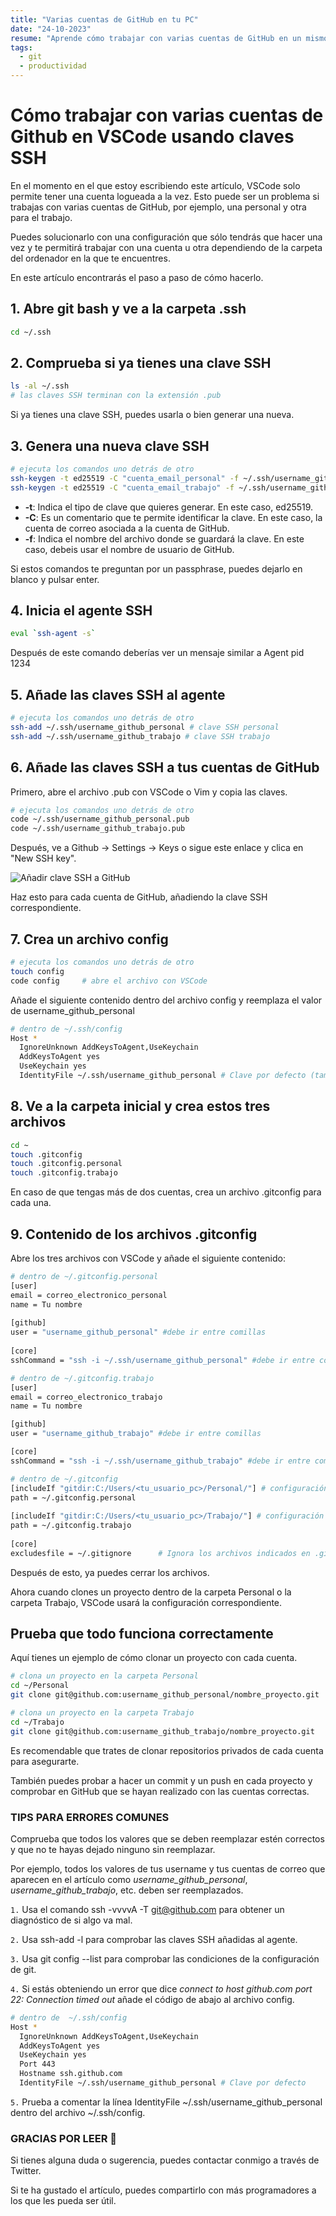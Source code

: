 ```yaml
---
title: "Varias cuentas de GitHub en tu PC"
date: "24-10-2023"
resume: "Aprende cómo trabajar con varias cuentas de GitHub en un mismo equipo de forma ágil."
tags:
  - git
  - productividad
---
```


# Cómo trabajar con varias cuentas de Github en VSCode usando claves SSH

En el momento en el que estoy escribiendo este artículo, VSCode solo permite tener una cuenta logueada a la vez. Esto puede ser un problema si trabajas con varias cuentas de GitHub, por ejemplo, una personal y otra para el trabajo.

Puedes solucionarlo con una configuración que sólo tendrás que hacer una vez y te permitirá trabajar con una cuenta u otra dependiendo de la carpeta del ordenador en la que te encuentres.

En este artículo encontrarás el paso a paso de cómo hacerlo.

## 1. Abre git bash y ve a la carpeta .ssh
```bash
cd ~/.ssh
```

## 2. Comprueba si ya tienes una clave SSH
```bash
ls -al ~/.ssh
# las claves SSH terminan con la extensión .pub
```
Si ya tienes una clave SSH, puedes usarla o bien generar una nueva.

## 3. Genera una nueva clave SSH
```bash
# ejecuta los comandos uno detrás de otro
ssh-keygen -t ed25519 -C "cuenta_email_personal" -f ~/.ssh/username_github_personal
ssh-keygen -t ed25519 -C "cuenta_email_trabajo" -f ~/.ssh/username_github_trabajo
```

- **-t**: Indica el tipo de clave que quieres generar. En este caso, ed25519.
- **-C**: Es un comentario que te permite identificar la clave. En este caso, la cuenta de correo asociada a la cuenta de GitHub.
- **-f**: Indica el nombre del archivo donde se guardará la clave. En este caso, debeis usar el nombre de usuario de GitHub.

Si estos comandos te preguntan por un <Inline>passphrase</Inline>, puedes dejarlo en blanco y pulsar enter.

## 4. Inicia el agente SSH

```bash
eval `ssh-agent -s`
```

Después de este comando deberías ver un mensaje similar a <Inline>Agent pid 1234</Inline>

## 5. Añade las claves SSH al agente
```bash
# ejecuta los comandos uno detrás de otro
ssh-add ~/.ssh/username_github_personal # clave SSH personal
ssh-add ~/.ssh/username_github_trabajo # clave SSH trabajo
```

## 6. Añade las claves SSH a tus cuentas de GitHub

Primero, abre el archivo .pub con VSCode o Vim y copia las claves.

```bash
# ejecuta los comandos uno detrás de otro
code ~/.ssh/username_github_personal.pub
code ~/.ssh/username_github_trabajo.pub
```

Después, ve a <Inline>Github → Settings → Keys</Inline> o sigue <Link href="https://github.com/settings/keys">este enlace</Link> y clica en "New SSH key".

<Image src="/images/github-addkey.png" alt="Añadir clave SSH a GitHub" />

Haz esto para cada cuenta de GitHub, añadiendo la clave SSH correspondiente.

## 7. Crea un archivo <Inline>config</Inline>

```bash
# ejecuta los comandos uno detrás de otro
touch config
code config     # abre el archivo con VSCode
```

Añade el siguiente contenido dentro del archivo <Inline>config</Inline> y reemplaza el valor de <Inline>username_github_personal</Inline>

```bash
# dentro de ~/.ssh/config
Host *
  IgnoreUnknown AddKeysToAgent,UseKeychain
  AddKeysToAgent yes
  UseKeychain yes
  IdentityFile ~/.ssh/username_github_personal # Clave por defecto (también puedes usar la del trabajo)
```

## 8. Ve a la carpeta inicial y crea estos tres archivos

```bash
cd ~
touch .gitconfig
touch .gitconfig.personal
touch .gitconfig.trabajo
```

En caso de que tengas más de dos cuentas, crea un archivo .gitconfig para cada una.

## 9. Contenido de los archivos .gitconfig

Abre los tres archivos con VSCode y añade el siguiente contenido:

```bash
# dentro de ~/.gitconfig.personal
[user]
email = correo_electronico_personal
name = Tu nombre
 
[github]
user = "username_github_personal" #debe ir entre comillas
 
[core]
sshCommand = "ssh -i ~/.ssh/username_github_personal" #debe ir entre comillas
```

```bash
# dentro de ~/.gitconfig.trabajo
[user]
email = correo_electronico_trabajo
name = Tu nombre

[github]
user = "username_github_trabajo" #debe ir entre comillas

[core]
sshCommand = "ssh -i ~/.ssh/username_github_trabajo" #debe ir entre comillas
```

```bash
# dentro de ~/.gitconfig
[includeIf "gitdir:C:/Users/<tu_usuario_pc>/Personal/"] # configuración personal para todos los proyectos en Personal/
path = ~/.gitconfig.personal
 
[includeIf "gitdir:C:/Users/<tu_usuario_pc>/Trabajo/"] # configuración de trabajo para todos los proyectos en Trabajo/
path = ~/.gitconfig.trabajo
 
[core]
excludesfile = ~/.gitignore      # Ignora los archivos indicados en .gitignore
```

Después de esto, ya puedes cerrar los archivos.

Ahora cuando clones un proyecto dentro de la carpeta <Inline>Personal</Inline> o la carpeta <Inline>Trabajo</Inline>, VSCode usará la configuración correspondiente.

## Prueba que todo funciona correctamente

Aquí tienes un ejemplo de cómo clonar un proyecto con cada cuenta.

```bash
# clona un proyecto en la carpeta Personal
cd ~/Personal
git clone git@github.com:username_github_personal/nombre_proyecto.git

# clona un proyecto en la carpeta Trabajo
cd ~/Trabajo
git clone git@github.com:username_github_trabajo/nombre_proyecto.git
```

Es recomendable que trates de clonar repositorios privados de cada cuenta para asegurarte.

También puedes probar a hacer un commit y un push en cada proyecto y comprobar en GitHub que se hayan realizado con las cuentas correctas.

### TIPS PARA ERRORES COMUNES

Comprueba que todos los valores que se deben reemplazar estén correctos y que no te hayas dejado ninguno sin reemplazar.

Por ejemplo, todos los valores de tus username y tus cuentas de correo que aparecen en el artículo como *username_github_personal*, *username_github_trabajo*, etc. deben ser reemplazados.

`1.` Usa el comando <Inline>ssh -vvvvA -T git@github.com</Inline> para obtener un diagnóstico de si algo va mal.

`2.` Usa <Inline>ssh-add -l</Inline> para comprobar las claves SSH añadidas al agente.

`3.` Usa <Inline>git config --list</Inline> para comprobar las condiciones de la configuración de git.

`4.` Si estás obteniendo un error que dice *connect to host github.com port 22: Connection timed out* añade el código de abajo al archivo config.

```bash
# dentro de  ~/.ssh/config
Host *
  IgnoreUnknown AddKeysToAgent,UseKeychain
  AddKeysToAgent yes
  UseKeychain yes
  Port 443
  Hostname ssh.github.com
  IdentityFile ~/.ssh/username_github_personal # Clave por defecto
```

`5.` Prueba a comentar la línea <Inline>IdentityFile ~/.ssh/username_github_personal</Inline> dentro del archivo ~/.ssh/config.

### GRACIAS POR LEER 🥳

Si tienes alguna duda o sugerencia, puedes contactar conmigo a través de <Link href="https://twitter.com/noeldev_">Twitter</Link>.

Si te ha gustado el artículo, puedes compartirlo con más programadores a los que les pueda ser útil.